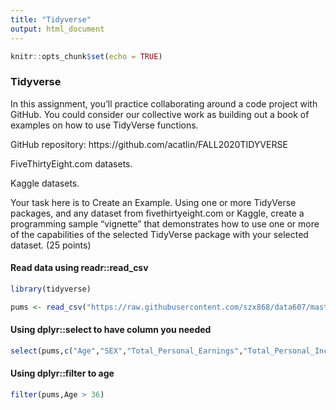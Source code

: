 ```yaml
---
title: "Tidyverse"
output: html_document
---
```


```r
knitr::opts_chunk$set(echo = TRUE)
```

### Tidyverse

In this assignment, you’ll practice collaborating around a code project with GitHub.  You could consider our collective work as building out a book of examples on how to use TidyVerse functions.

GitHub repository:  https://github.com/acatlin/FALL2020TIDYVERSE

FiveThirtyEight.com datasets.

Kaggle datasets. 

Your task here is to Create an Example.  Using one or more TidyVerse packages, and any dataset from fivethirtyeight.com or Kaggle, create a programming sample “vignette” that demonstrates how to use one or more of the capabilities of the selected TidyVerse package with your selected dataset. (25 points)


#### Read data using readr::read_csv

```r
library(tidyverse)

pums <- read_csv("https://raw.githubusercontent.com/szx868/data607/master/Tidyverse/2019PUMS_PERSON_DATA_NY.csv")


```
#### Using dplyr::select to have column you needed

```r
select(pums,c("Age","SEX","Total_Personal_Earnings","Total_Personal_Income"))

```

#### Using dplyr::filter to age

```r
filter(pums,Age > 36)

```


